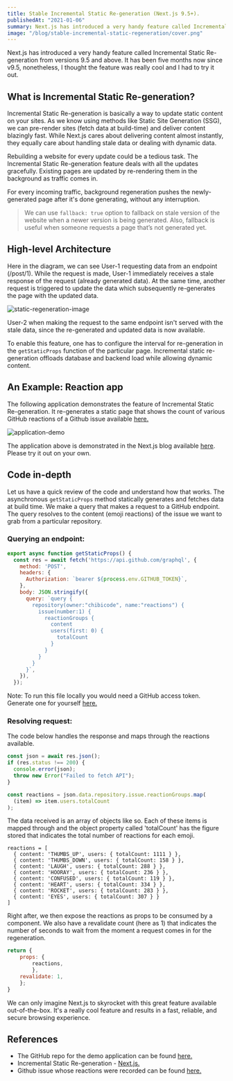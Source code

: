 ```yaml
---
title: Stable Incremental Static Re-generation (Next.js 9.5+).
publishedAt: "2021-01-06"
summary: Next.js has introduced a very handy feature called Incremental Static Re-generation from versions 9.5 and above. Know what the fuss is about!
image: "/blog/stable-incremental-static-regeneration/cover.png"
---
```


Next.js has introduced a very handy feature called Incremental Static Re-generation from versions 9.5 and above. It has been five months now since v9.5, nonetheless, I thought the feature was really cool and I had to try it out.

## What is Incremental Static Re-generation?

Incremental Static Re-generation is basically a way to update static content on your sites. As we know using methods like Static Site Generation (SSG), we can pre-render sites (fetch data at build-time) and deliver content blazingly fast. While Next.js cares about delivering content almost instantly, they equally care about handling stale data or dealing with dynamic data.

Rebuilding a website for every update could be a tedious task. The Incremental Static Re-generation feature deals with all the updates gracefully. Existing pages are updated by re-rendering them in the background as traffic comes in.

For every incoming traffic, background regeneration pushes the newly-generated page after it's done generating, without any interruption.

> We can use `fallback: true` option to fallback on stale version of the website when a newer version is being generated. Also, fallback is useful when someone requests a page that’s not generated yet.

## High-level Architecture

Here in the diagram, we can see User-1 requesting data from an endpoint (/post/1). While the request is made, User-1 immediately receives a stale response of the request (already generated data). At the same time, another request is triggered to update the data which subsequently re-generates the page with the updated data.

<Image
  width={800}
  height={800}
  src="/blog/stable-incremental-static-regeneration/image-1.png"
  alt="static-regeneration-image"
/>

User-2 when making the request to the same endpoint isn't served with the stale data, since the re-generated and updated data is now available.

To enable this feature, one has to configure the interval for re-generation in the `getStaticProps` function of the particular page. Incremental static re-generation offloads database and backend load while allowing dynamic content.

## An Example: Reaction app

The following application demonstrates the feature of Incremental Static Re-generation. It re-generates a static page that shows the count of various GitHub reactions of a Github issue available [here.](https://reactions-demo.now.sh/)

<Image
  width={800}
  height={800}
  src="/blog/stable-incremental-static-regeneration/app.gif"
  alt="application-demo"
/>

The application above is demonstrated in the Next.js blog available [here](https://nextjs.org/blog/next-9-5#stable-incremental-static-regeneration). Please try it out on your own.

## Code in-depth

Let us have a quick review of the code and understand how that works. The asynchronous `getStaticProps` method statically generates and fetches data at build time. We make a query that makes a request to a GitHub endpoint. The query resolves to the content (emoji reactions) of the issue we want to grab from a particular repository.

### Querying an endpoint:

```js
export async function getStaticProps() {
  const res = await fetch('https://api.github.com/graphql', {
    method: 'POST',
    headers: {
      Authorization: `bearer ${process.env.GITHUB_TOKEN}`,
    },
    body: JSON.stringify({
      query: `query {
        repository(owner:"chibicode", name:"reactions") {
          issue(number:1) {
            reactionGroups {
              content
              users(first: 0) {
                totalCount
              }
            }
          }
        }
      }`,
    }),
  });
```

Note: To run this file locally you would need a GitHub access token. Generate one for yourself [here.](https://github.com/settings/tokens)

### Resolving request:

The code below handles the response and maps through the reactions available.

```js
const json = await res.json();
if (res.status !== 200) {
  console.error(json);
  throw new Error("Failed to fetch API");
}

const reactions = json.data.repository.issue.reactionGroups.map(
  (item) => item.users.totalCount
);
```

The data received is an array of objects like so. Each of these items is mapped through and the object property called 'totalCount' has the figure stored that indicates the total number of reactions for each emoji.

```js:console.log(json.data.repository.issue.reactionGroups)
reactions = [
  { content: 'THUMBS_UP', users: { totalCount: 1111 } },
  { content: 'THUMBS_DOWN', users: { totalCount: 158 } },
  { content: 'LAUGH', users: { totalCount: 288 } },
  { content: 'HOORAY', users: { totalCount: 236 } },
  { content: 'CONFUSED', users: { totalCount: 119 } },
  { content: 'HEART', users: { totalCount: 334 } },
  { content: 'ROCKET', users: { totalCount: 283 } },
  { content: 'EYES', users: { totalCount: 307 } }
]
```

Right after, we then expose the reactions as props to be consumed by a component. We also have a revalidate count (here as 1) that indicates the number of seconds to wait from the moment a request comes in for the regeneration.

```js
return {
    props: {
        reactions,
        },
    revalidate: 1,
    };
}
```

We can only imagine Next.js to skyrocket with this great feature available out-of-the-box. It's a really cool feature and results in a fast, reliable, and secure browsing experience.

## References

- The GitHub repo for the demo application can be found [here.](https://github.com/Boro23-wq/reactions)
- Incremental Static Re-generation - [Next.js.](https://nextjs.org/blog/next-9-5#stable-incremental-static-regeneration)
- Github issue whose reactions were recorded can be found [here.](https://github.com/chibicode/reactions/issues/1)
